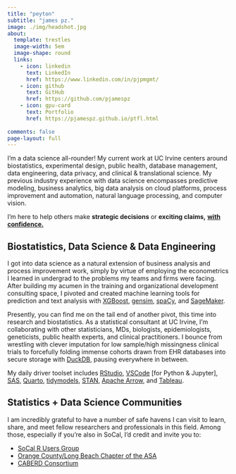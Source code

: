 ```yaml
---
title: "peyton"
subtitle: "james pz."
image: ./img/headshot.jpg
about:
  template: trestles
  image-width: 5em
  image-shape: round
  links:
    - icon: linkedin
      text: LinkedIn
      href: https://www.linkedin.com/in/pjpmgmt/
    - icon: github
      text: GitHub
      href: https://github.com/pjamespz
    - icon: gpu-card
      text: Portfolio
      href: https://pjamespz.github.io/ptfl.html
      
comments: false
page-layout: full
---
```


I'm a data science all-rounder! My current work at UC Irvine centers around biostatistics, experimental design, public health, database management, data engineering, data privacy, and clinical & translational science. My previous industry experience with data science encompasses predictive modeling, business analytics, big data analysis on cloud platforms, process improvement and automation, natural language processing, and computer vision.

I'm here to help others make **strategic decisions** or **exciting claims,** [**with confidence.**]{.underline}

## Biostatistics, Data Science & Data Engineering

I got into data science as a natural extension of business analysis and process improvement work, simply by virtue of employing the econometrics I learned in undergrad to the problems my teams and firms were facing. After building my acumen in the training and organizational development consulting space, I pivoted and created machine learning tools for prediction and text analysis with [XGBoost](https://xgboost.readthedocs.io/en/stable/), [gensim](https://radimrehurek.com/gensim/), [spaCy](https://spacy.io/), and [SageMaker](https://aws.amazon.com/sagemaker/).

Presently, you can find me on the tail end of another pivot, this time into research and biostatistics. As a statistical consultant at UC Irvine, I'm collaborating with other statisticians, MDs, biologists, epidemiologists, geneticists, public health experts, and clinical practitioners. I bounce from wrestling with clever imputation for low sample/high missingness clinical trials to forcefully folding immense cohorts drawn from EHR databases into secure storage with [DuckDB](https://duckdb.org/), pausing everywhere in between.

My daily driver toolset includes [RStudio](https://posit.co/download/rstudio-desktop/), [VSCode](https://code.visualstudio.com/) \[for Python & Jupyter\], [SAS](https://www.sas.com/en_us/software/stat.html), [Quarto](https://quarto.org/), [tidymodels](https://www.tidymodels.org/packages), [STAN](https://mc-stan.org/), [Apache Arrow](https://arrow.apache.org/), and [Tableau](https://www.tableau.com/).

## Statistics + Data Science Communities

I am incredibly grateful to have a number of safe havens I can visit to learn, share, and meet fellow researchers and professionals in this field. Among those, especially if you're also in SoCal, I'd credit and invite you to:

-   [SoCal R Users Group](https://www.meetup.com/socal-rug/ "SoCal RUG meets on a monthly basis for online and in-person events")
-   [Orange County/Long Beach Chapter of the ASA](https://community.amstat.org/oclb/home "Official ASA cluster for the area, full of sharp and clever folks from Long Beach to Irvine to Fullerton!")
-   [CABERD Consortium](https://med.stanford.edu/spectrum/ctsa-cores-and-programs/research-methods-core/berd/caberd-consortium.html)
